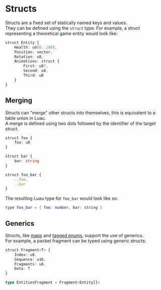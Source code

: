 
# Structs
Structs are a fixed set of statically named keys and values.<br/>
They can be defined using the `struct` type. For example, a struct representing a theoretical game entity would look like:
```ts copy
struct Entity {
    Health: u8(0..100),
    Position: vector,
    Rotation: u8,
    Animations: struct {
        First: u8?,
        Second: u8,
        Third: u8
    }
}
```

## Merging
Structs can "merge" other structs into themselves, this is equivalent to a table union in Luau.<br/>
A merge is defined using two dots followed by the identifier of the target struct.
```ts copy
struct foo {
    foo: u8
}

struct bar {
    bar: string
}

struct foo_bar {
    ..foo,
    ..bar
}
```
The resulting Luau type for `foo_bar` would look like so:
```lua copy
type foo_bar = { foo: number, bar: string }
```

## Generics
Structs, like [maps](./8-maps.mdx) and [tagged enums](./10-enums#tagged-enums), support the use of generics.<br/>
For example, a packet fragment can be typed using generic structs:
```ts copy
struct Fragment<T> {
    Index: u8,
    Sequence: u16,
    Fragments: u8,
    Data: T 
}

type EntitiesFragment = Fragment<Entity[]>
```